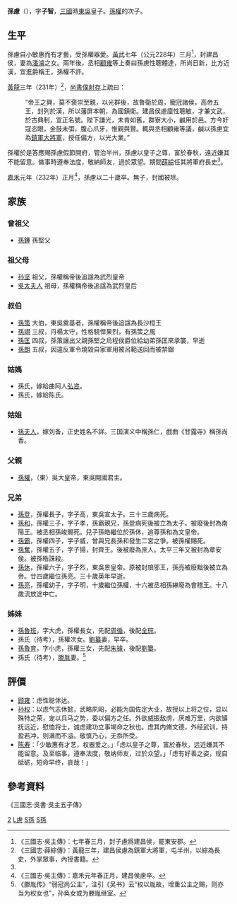 '''孫慮'''（{{bd|213年||232年|catIdx=S孫}}），字'''子智'''，[[三國|三國]]時[[孫吳|東吳]]皇子。[[孫權|孫權]]的次子。

== 生平 ==
孫慮自小敏惠而有才藝，受孫權器愛。[[黃武|黃武]]七年（公元228年）三月<ref>《三國志·吳主傳》：七年春三月，封子慮爲建昌侯，罷東安郡。</ref>，封建昌侯，妻為[[潘濬|潘濬]]之女。兩年後，丞相[[顧雍|顧雍]]等上奏曰孫慮性聰體達，所尚日新，比方近漢，宜進爵稱王，孫權不許。

[[黃龍|黃龍]]三年（231年）<ref name=薛綜>《三國志·薛綜傳》：黃龍三年，建昌侯慮為鎮軍大將軍，屯半州，以綜為長史，外掌眾事，內授書籍。</ref>，[[尚書僕射|尚書僕射]][[僕射存|存]]上疏曰：

:“帝王之興，莫不褒崇至親，以光群後，故魯衛於周，寵冠諸侯，高帝五王，封列於漢，所以藩屏本朝，為國鎮衛。建昌侯慮廩性聰敏，才兼文武，於古典制，宜正名號。陛下謙光，未肯如舊，群寮大小，鹹用於邑。方今奸寇恣眼，金鼓未弭，腹心爪牙，惟親與賢。輒與丞相顧雍等議，鹹以孫慮宜為[[鎮軍大將軍|鎮軍大將軍]]，授任偏方，以光大業。”

孫權於是答應賜孫慮假節開府，管治半州，孫慮以皇子之尊，富於春秋，遠近嫌其不能留意。做事時遵奉法度，敬納師友，過於眾望。期間[[薛綜|薛綜]]任其將軍府長史<ref name=薛綜/>。

[[嘉禾_(东吴)|嘉禾]]元年（232年）正月<ref>《三國志·吳主傳》：嘉禾元年春正月，建昌侯慮卒。</ref>，孫慮以二十歲卒。無子，封國被除。

== 家族 ==
=== 曾祖父 === 
*[[孫鍾|孫鍾]] 孫堅父

=== 祖父母 ===
*[[孙坚|孙坚]] 祖父，孫權稱帝後追諡為武烈皇帝
*[[孙破虏吴夫人|吳太夫人]] 祖母，孫權稱帝後追諡為武烈皇后

=== 叔伯 ===
*[[孫策|孫策]] 大伯，東吳奠基者，孫權稱帝後追諡為長沙桓王
*[[孫翊|孫翊]] 三叔，丹楊太守，性格驍悍果烈，有孫策之風
*[[孫匡|孫匡]] 四叔，孫策讓出父親孫堅之烏程侯爵位給幼弟孫匡來承襲，早逝
*[[孫朗|孫朗]] 五叔，因違反軍令燒毀自家軍用被呂範送回而被禁錮

=== 姑媽 ===
*孫氏，嫁給曲阿人[[弘咨|弘咨]]。
*孫氏，嫁給陈氏。

=== 姑姐 ===
*[[孫夫人|孫夫人]]，嫁刘备，正史姓名不詳。三国演义中稱孫仁，戲曲《甘露寺》稱孫尚香。

=== 父親 ===
*[[孫權|孫權]]，（東）吳大皇帝，東吳開國君主。

=== 兄弟 ===
*[[孫登_(東吳)|孫登]]，孫權長子，字子高，東吳宣太子。三十三歲病死。
*[[孫和|孫和]]，孫權三子，字子孝，孫霸親兄，孫登病死後被立為太子。被廢後封為南陽王。被丞相孫峻賜死。兒子孫皓繼位於孫休，追尊孫和為文皇帝。
*[[孫霸|孫霸]]，孫權四子，字子威，曾與兄長孫和發生二宮之爭。被孫權賜死。
*[[孫奮|孫奮]]，孫權五子，字子揚，封齊王。後被廢為庶人。太平三年又被封為章安侯。被孫皓誅殺。
*[[孫休|孫休]]，孫權六子，字子烈，東吳景皇帝。原被封琅邪王，孫亮被廢黜後被立為帝。廿四歲繼位孫亮。三十歲英年早逝。
*[[孫亮|孫亮]]，孫權幼子，字子明，十歲繼位孫權，十六被丞相孫綝廢為會稽王。十八歲流放途中亡。

=== 姊妹 ===
*[[孫魯班|孫魯班]]，字大虎，孫權長女，先配[[周循|周循]]，後配[[全琮|全琮]]。
*孫氏（待考），孫權次女。[[劉纂_(三國)|劉纂]]妻，早卒。
*[[孫魯育|孫魯育]]，字小虎，孫權三女，先配[[朱據|朱據]]，後配[[劉纂|劉纂]]。
*孫氏（待考），[[滕胤|滕胤]]妻。<ref>《滕胤传》“弱冠尚公主”，注引《吴书》云“权以胤故，增重公主之赐，则亦当为权女也”，孙奂女或为滕胤继室。</ref>

== 評價 ==
*[[顾雍|顾雍]]：虑性聪体达。
*[[孙权|孙权]]：以虑气志休懿，武略夙昭，必能为国佐定大业，故授以上将之位，显以殊特之荣，宠以兵马之势，委以偏方之任。外欲威振敌虏，厌难万里，内欲镇抚远近，慰恤将士，诚虑建功立事竭命之秋也。虑其内脩文德，外经武训，持盈若冲，则满而不溢。敬慎乃心，无忝所受。
*[[陈寿|陈寿]]：「少敏惠有才艺，权器爱之。」「虑以皇子之尊，富於春秋，远近嫌其不能留意。及至临事，遵奉法度，敬纳师友，过於众望。」「虑有好善之姿，规自砥砺，短命早终，哀哉！」

== 參考資料 ==
《三國志·吳書·吳主五子傳》

{{三国志}}
[[Category:吴大帝皇子|2]]
[[Category:孫姓|L慮]]
[[Category:東吳军事人物|S孫]]
[[Category:東吳列侯|S孫]]